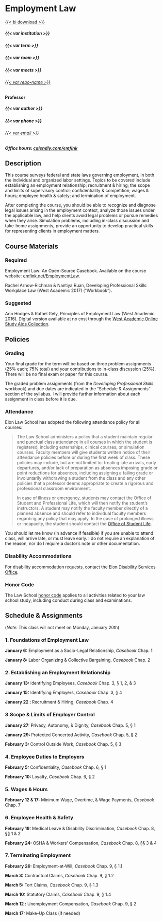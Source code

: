 # Employment Law {.unnumbered}

[{{< bi download >}}](EmploymentLawSyllabus.pdf "Download Syllabus")

::: {.syllabus}

##### {{< var institution >}}

##### {{< var term >}}

##### {{< var room >}}

##### {{< var meets >}}

###### [{{< var repo-name >}}]({{< var repo-url >}})

#### Professor

##### {{< var author >}}

##### {{< var phone >}}

###### [{{< var email >}}](mailto:{{< var email >}})

##### Office hours: [[calendly.com/emfink]({{< var appointments >}})]{.mono-font-smaller}

## Description {.unnumbered}

This course surveys federal and state laws governing employment, in both the individual and organized labor settings. Topics to be covered include establishing an employment relationship; recruitment & hiring; the scope and limits of supervisory control; confidentiality & competition; wages & hours; employee health & safety; and termination of employment. 

After completing the course, you should be able to recognize and diagnose legal issues arising in the employment context, analyze those issues under the applicable law, and help clients avoid legal problems or pursue remedies when they arise. Simulation problems, including in-class discussion and take-home assignments, provide an opportunity to develop practical skills for representing clients in employment matters.

## Course Materials {.unnumbered}

### Required

Employment Law: An Open-Source Casebook. Available on the course website: [emfink.net/EmploymentLaw](http://www.emfink.net/EmploymentLaw).  

Rachel Arnow-Richman & Nantiya Ruan, Developing Professional Skills: Workplace Law (West Academic 2017) ("Workbook"). 

### Suggested

Ann Hodges & Rafael Gely, Principles of Employment Law (West Academic 2016). Digital version available at no cost through the [West Academic Online Study Aids Collection](https://subscription.westacademic.com/).

## Policies {.unnumbered}

### Grading

Your final grade for the term will be based on three problem assignments (25% each; 75% total) and your contributions to in-class discussion (25%). There will be no final exam or paper for this course.

The graded problem assignments (from the _Developing Professional Skills_ workbook) and due dates are indicated in the "Schedule & Assignments" section of the syllabus. I will provide further information about each assignment in class before it is due. 


### Attendance

Elon Law School has adopted the following attendance policy for all courses:

> The Law School administers a policy that a student maintain regular and punctual class attendance in all courses in which the student is registered, including externships, clinical courses, or simulation courses. Faculty members will give students written notice of their attendance policies before or during the first week of class. These policies may include, but are not limited to: treating late arrivals, early departures, and/or lack of preparation as absences  imposing grade or point reductions for absences, including assigning a failing grade or involuntarily withdrawing a student from the class  and any other policies that a professor deems appropriate to create a rigorous and professional classroom environment.
>  
> In case of illness or emergency, students may contact the Office of Student and Professional Life, which will then notify the student’s instructors. A student may notify the faculty member directly of a planned absence and should refer to individual faculty members regarding any policy that may apply. In the case of prolonged illness or incapacity, the student should contact the [Office of Student Life](https://www.elon.edu/u/law/students/).

You should let me know (in advance if feasible) if you are unable to attend class, will arrive late, or must leave early. I do not require an explanation of the reason, nor do I require a doctor's note or other documentation.

### Disability Accommodations

For disability accommodation requests, contact the [Elon Disability Services Office](https://www.elon.edu/u/academics/koenigsberger-learning-center/disabilities-resources/homepage/graduate-student-resources/).

### Honor Code

The Law School [honor code](https://www.elon.edu/u/law/students/honor-code/) applies to all activities related to your law school study, including conduct during class and examinations.

## Schedule & Assignments {.unnumbered}

(_Note:_ This class will not meet on Monday, January 20th)

### 1\. Foundations of Employment Law

**January 6:** Employment as a Socio-Legal Relationship, _Casebook_ Chap. 1

**January 8:** Labor Organizing & Collective Bargaining, _Casebook_ Chap. 2

### 2\. Establishing an Employment Relationship

**January 13:** Identifying Employees, _Casebook_ Chap. 3, § 1, 2, & 3

**January 15:** Identifying Employers, _Casebook_ Chap. 3, § 4

**January 22 :** Recruitment & Hiring, _Casebook_ Chap. 4

### 3\.Scope & Limits of Employer Control

**January 27:** Privacy, Autonomy, & Dignity, _Casebook_ Chap. 5, § 1

**January 29:** Protected Concerted Activity, _Casebook_ Chap. 5, § 2

**February 3:** Control Outside Work, _Casebook_ Chap. 5, § 3

### 4\. Employee Duties to Employers

**February 5:** Confidentiality, _Casebook_ Chap. 6, § 1

**February 10:** Loyalty, _Casebook_ Chap. 6, § 2


### 5\. Wages & Hours

**February 12 & 17:** Minimum Wage, Overtime, & Wage Payments, _Casebook_ Chap. 7

### 6\. Employee Health & Safety

**February 19:** Medical Leave & Disability Discrimination, _Casebook_ Chap. 8, §§ 1 & 2

**February 24:** OSHA & Workers' Compensation, _Casebook_ Chap. 8, §§ 3 & 4

### 7\. Terminating Employment

**February 26:** Employment-at-Will, _Casebook_ Chap. 9, § 1.1

**March 3:** Contractual Claims, _Casebook_ Chap. 9, § 1.2

**March 5:** Tort Claims, _Casebook_ Chap. 9, § 1.3

**March 10:** Statutory Claims, _Casebook_ Chap. 9, § 1.4

**March 12 :** Unemployment Compensation, _Casebook_ Chap. 9, § 2

**March 17:** Make-Up Class (if needed)

:::